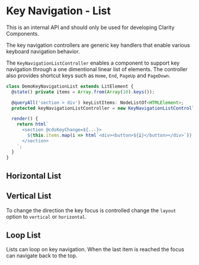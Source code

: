 
<Meta title="Internal API/Key Navigation List" />

# Key Navigation - List

<cds-alert-group status="danger" cds-layout="m-b:lg">
  <cds-alert>This is an internal API and should only be used for developing Clarity Components.</cds-alert>
</cds-alert-group>

The key navigation controllers are generic key handlers that enable various keyboard navigation behavior.

The `KeyNavigationListController` enables a component to support key navigation through a
one dimentional linear list of elements. The controller also provides shortcut keys such
as `Home`, `End`, `PageUp` and `PageDown`.

```typescript
class DemoKeyNavigationList extends LitElement {
  @state() private items = Array.from(Array(10).keys());

  @queryAll('section > div') keyListItems: NodeListOf<HTMLElement>;
  protected keyNavigationListController = new KeyNavigationListController(this);

  render() {
    return html`
      <section @cdsKeyChange=${...}>
        ${this.items.map(i => html`<div><button>${i}</button></div>`)}
      </section>
    `;
  }
}
```

## Horizontal List

<Canvas>
  <Story id="internal-stories-controllers--key-navigation-list-controller" />
</Canvas>

## Vertical List

To change the direction the key focus is controlled change the `layout` option to `vertical` or `horizontal`.

<Canvas>
  <Story id="internal-stories-controllers--key-navigation-list-controller-vertical" />
</Canvas>

## Loop List

Lists can loop on key navigation. When the last item is reached the focus can navigate back to the top.

<Canvas>
  <Story id="internal-stories-controllers--key-navigation-list-controller-loop" />
</Canvas>
